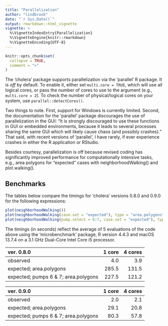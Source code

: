 ```yaml
---
title: "Parallelization"
author: "lindbrook"
date: "`r Sys.Date()`"
output: rmarkdown::html_vignette
vignette: >
  %\VignetteIndexEntry{Parallelization}
  %\VignetteEngine{knitr::rmarkdown}
  %\VignetteEncoding{UTF-8}
---
```


```r
knitr::opts_chunk$set(
  collapse = TRUE,
  comment = ">"
)
```

The 'cholera' package supports parallelization via the 'parallel' R package. It is _off_ by default. To enable it, either set `multi.core = TRUE`, which will use all logical cores, or pass the number of cores to use to the argument (e.g., `multi.core = 2`). To check the number of physical/logical cores on your system, use `parallel::detectCores()`. 

Two things to note. First, support for Windows is currently limited. Second, the documentation for the 'parallel' package discourages the use of parallelization in the GUI: "It is strongly discouraged to use these functions in GUI or embedded environments, because it leads to several processes sharing the same GUI which will likely cause chaos (and possibly crashes)." That said, with recent versions of 'parallel', I have rarely, if ever experience crashes in either the R application or RStudio.

Besides courtesy, parallelization is off because revised coding has significantly improved performance for computationally intensive tasks, e.g., area polygons for "expected" cases with neighborhoodWalking() and plot.walking().

## Benchmarks

The tables below compare the timings for 'cholera' versions 0.8.0 and 0.9.0 for the following expressions:

```r
plot(neighborhoodWalking())
plot(neighborhoodWalking(case.set = "expected"), type = "area.polygons")
plot(neighborhoodWalking(pump.select = 6:7, case.set = "expected"), type = "area.polygons")
```

The timings (in seconds) reflect the average of 5 evaluations of the code above using the 'microbenchmark' package, R version 4.4.3 and macOS 13.7.4 on a 3.1 GHz Dual-Core Intel Core i5 processor.

| ver. 0.8.0 | 1 core | 4 cores |
:------------- | -------------: | -------------:
observed | 4.0 | 3.9
expected; area.polygons | 285.5 | 131.5
expected; pumps 6 & 7; area.polygons | 227.5 | 121.2 

| ver. 0.9.0 | 1 core | 4 cores |
:------------- | -------------: | -------------:
observed | 2.0 | 2.1
expected; area.polygons | 29.1 | 20.8
expected; pumps 6 & 7; area.polygons | 80.3 | 57.8 
